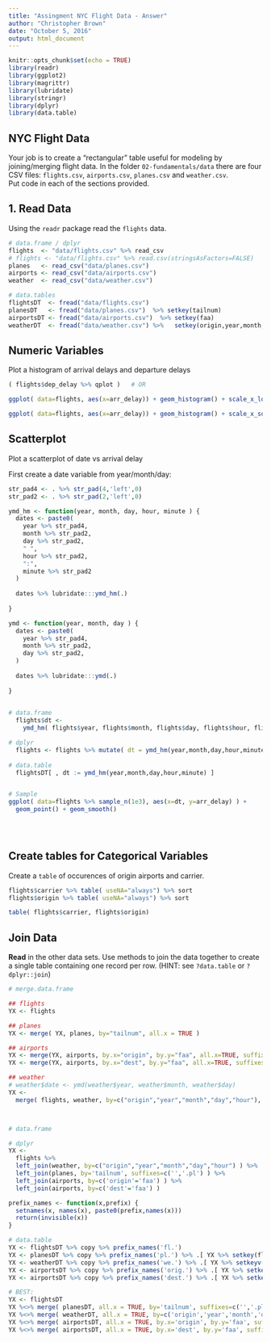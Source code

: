 ---
title: "Assingment NYC Flight Data - Answer"
author: "Christopher Brown"
date: "October 5, 2016"
output: html_document
---

```{r setup, include=FALSE, warning=FALSE}
knitr::opts_chunk$set(echo = TRUE)
library(readr)
library(ggplot2)
library(magrittr)
library(lubridate)
library(stringr)
library(dplyr)
library(data.table)
```

## NYC Flight Data

Your job is to create a "rectangular" table useful for modeling by 
joining/merging flight data. In the folder `02-fundamentals/data` there are four 
CSV files: `flights.csv`, `airports.csv`, `planes.csv` and `weather.csv`.  
Put code in each of the sections provided.

## 1. Read Data

Using the `readr` package read the `flights` data.

```{r}
# data.frame / dplyr
flights  <- "data/flights.csv" %>% read_csv 
# flights <- "data/flights.csv" %>% read.csv(stringsAsFactors=FALSE)
planes   <- read_csv("data/planes.csv")
airports <- read_csv("data/airports.csv") 
weather  <- read_csv("data/weather.csv")

# data.tables
flightsDT  <- fread("data/flights.csv") 
planesDT   <- fread("data/planes.csv")  %>% setkey(tailnum)
airportsDT <- fread("data/airports.csv")  %>% setkey(faa) 
weatherDT  <- fread("data/weather.csv") %>%   setkey(origin,year,month,day,hour)

```

## Numeric Variables  

Plot a histogram of arrival delays and departure delays 

```{r}
( flights$dep_delay %>% qplot )   # OR 

ggplot( data=flights, aes(x=arr_delay)) + geom_histogram() + scale_x_log10()

ggplot( data=flights, aes(x=arr_delay)) + geom_histogram() + scale_x_sqrt()

```

## Scatterplot

Plot a scatterplot of date vs arrival delay 

First create a date variable from year/month/day:

```{r}

str_pad4 <- . %>% str_pad(4,'left',0)
str_pad2 <- . %>% str_pad(2,'left',0)

ymd_hm <- function(year, month, day, hour, minute ) { 
  dates <- paste0(
    year %>% str_pad4, 
    month %>% str_pad2,
    day %>% str_pad2,
    " ",
    hour %>% str_pad2,
    ":",
    minute %>% str_pad2
  ) 
  
  dates %>% lubridate:::ymd_hm(.)
  
}

ymd <- function(year, month, day ) { 
  dates <- paste0(
    year %>% str_pad4, 
    month %>% str_pad2,
    day %>% str_pad2,
  ) 
  
  dates %>% lubridate:::ymd(.)
  
}    
  

# data.frame
  flights$dt <- 
    ymd_hm( flights$year, flights$month, flights$day, flights$hour, flights$minute ) 

# dplyr
  flights <- flights %>% mutate( dt = ymd_hm(year,month,day,hour,minute) )
 
# data.table 
  flightsDT[ , dt := ymd_hm(year,month,day,hour,minute) ] 


# Sample  
ggplot( data=flights %>% sample_n(1e3), aes(x=dt, y=arr_delay) ) +
  geom_point() + geom_smooth()


 
```



## Create tables for Categorical Variables

Create a `table` of occurences of origin airports and carrier.

```{r}

flights$carrier %>% table( useNA="always") %>% sort 
flights$origin %>% table( useNA="always") %>% sort 

table( flights$carrier, flights$origin)

```


## Join Data

**Read** in the other data sets. Use methods to join the data together to create a single table containing one record per row.  (HINT: see `?data.table` or `?dplyr::join`)

```{r}

# merge.data.frame

## flights 
YX <- flights 

## planes
YX <- merge( YX, planes, by="tailnum", all.x = TRUE )

## airports  
YX <- merge(YX, airports, by.x="origin", by.y="faa", all.x=TRUE, suffixes=c("", ".origin")  )
YX <- merge(YX, airports, by.x="dest", by.y="faa", all.x=TRUE, suffixes=c("", ".dest")  )

## weather
# weather$date <- ymd(weather$year, weather$month, weather$day)
YX <- 
  merge( flights, weather, by=c("origin","year","month","day","hour"), all.x=TRUE, suffixes=c('',".weather") )



# data.frame

# dplyr
YX <- 
  flights %>% 
  left_join(weather, by=c("origin","year","month","day","hour") ) %>%
  left_join(planes, by='tailnum', suffixes=c('','.pl') ) %>% 
  left_join(airports, by=c('origin'='faa') ) %>% 
  left_join(airports, by=c('dest'='faa') )    

prefix_names <- function(x,prefix) { 
  setnames(x, names(x), paste0(prefix,names(x))) 
  return(invisible(x)) 
}

# data.table
YX <- flightsDT %>% copy %>% prefix_names('fl.') 
YX <- planesDT %>% copy %>% prefix_names('pl.') %>% .[ YX %>% setkey(fl.tailnum) ]
YX <- weatherDT %>% copy %>% prefix_names('we.') %>% .[ YX %>% setkeyv(c("fl.origin","fl.year","fl.month","fl.day","fl.hour")) ]
YX <- airportsDT %>% copy %>% prefix_names('orig.') %>% .[ YX %>% setkey(we.origin)  ]
YX <- airportsDT %>% copy %>% prefix_names('dest.') %>% .[ YX %>% setkey(fl.dest) ]

# BEST:
YX <- flightsDT 
YX %<>% merge( planesDT, all.x = TRUE, by='tailnum', suffixes=c('','.pl') )
YX %<>% merge( weatherDT, all.x = TRUE, by=c('origin','year','month','day','hour'), suffixes=c('','.we') )
YX %<>% merge( airportsDT, all.x = TRUE, by.x='origin', by.y='faa', suffixes=c('','.orig') )
YX %<>% merge( airportsDT, all.x = TRUE, by.x='dest', by.y='faa', suffixes=c('','.dest') )



```



